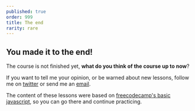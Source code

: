 ```yaml
---
published: true
order: 999
title: The end
rarity: rare
---
```


## You made it to the end!

The course is not finished yet, **what do you think of the course up to now**?

If you want to tell me your opinion, or be warned about new lessons, follow me on [twitter](https://twitter.com/olioak42) or send me an [email](mailto:olioak42@gmail.com).

The content of these lessons were based on [freecodecamp's basic javascript](https://www.freecodecamp.org/learn/javascript-algorithms-and-data-structures/basic-javascript/), so you can go there and continue practicing.

